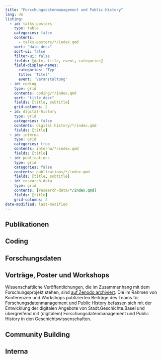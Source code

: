 ```yaml
---
title: "Forschungsdatenmanagement und Public History"
lang: de
listing:
  - id: talks-posters
    type: table
    categories: false
    contents:
      - talks-posters/*/index.qmd
    sort: "date desc"
    sort-ui: false
    filter-ui: false
    fields: [date, title, event, categories]
    field-display-names: 
      categories: 'Typ'
      title: 'Titel'
      event: 'Veranstaltung'
  - id: coding
    type: grid
    contents: coding/*/index.qmd
    sort: "title desc"
    fields: [title, subtitle]
    grid-columns: 2
  - id: digital-history
    type: grid
    categories: false
    contents: digital-history/*/index.qmd
    fields: [title]
  - id: interna
    type: grid
    categories: true
    contents: interna/*/index.qmd
    fields: [title]
  - id: publications
    type: grid
    categories: false
    contents: publications/*/index.qmd
    fields: [title, subtitle]
  - id: research-data
    type: grid
    contents: [research-data/*/index.qmd]
    fields: [title]
    grid-columns: 2
date-modified: last-modified
---
```


::: {#frontrow}
:::

## Publikationen

::: {#publications}
:::

## Coding

::: {#coding}
:::

## Forschungsdaten

::: {#research-data}
:::

## Vorträge, Poster und Workshops

Wissenschaftliche Veröffentlichungen, die im Zusammenhang mit dem Forschungsprojekt stehen, sind [auf Zenodo archiviert](https://zenodo.org/communities/stadt-geschichte-basel). Die im Rahmen von Konferenzen und Workshops publizierten Beiträge des Teams für Forschungsdatenmanagement und Public History befassen sich mit der Entwicklung der digitalen Angebote von Stadt.Geschichte.Basel und übergreifend mit (digitalem) Forschungsdatenmanagement und Public History in den Geschichtswissenschaften.

::: {#talks-posters}
:::

## Community Building

::: {#digital-history}
:::

## Interna

::: {#interna}
:::